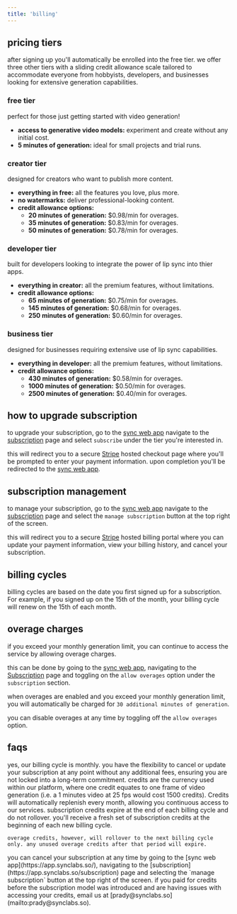 ```yaml
---
title: 'billing'
---
```


## pricing tiers

after signing up you'll automatically be enrolled into the free tier. we offer three other tiers with a sliding credit allowance scale tailored to accommodate everyone from hobbyists, developers, and businesses looking for extensive generation capabilities.

### free tier

perfect for those just getting started with video generation!

- **access to generative video models:** experiment and create without any initial cost.
- **5 minutes of generation:** ideal for small projects and trial runs.

### creator tier 

designed for creators who want to publish more content.

- **everything in free:** all the features you love, plus more.
- **no watermarks:** deliver professional-looking content.
- **credit allowance options:**
  - **20 minutes of generation:** $0.98/min for overages.
  - **35 minutes of generation:** $0.83/min for overages.
  - **50 minutes of generation:** $0.78/min for overages.

### developer tier

built for developers looking to integrate the power of lip sync into thier apps.

- **everything in creator:** all the premium features, without limitations.
- **credit allowance options:**
  - **65 minutes of generation:** $0.75/min for overages.
  - **145 minutes of generation:** $0.68/min for overages.
  - **250 minutes of generation:** $0.60/min for overages.

### business tier

designed for businesses requiring extensive use of lip sync capabilities.

- **everything in developer:** all the premium features, without limitations.
- **credit allowance options:**
  - **430 minutes of generation:** $0.58/min for overages.
  - **1000 minutes of generation:** $0.50/min for overages.
  - **2500 minutes of generation:** $0.40/min for overages.

## how to upgrade subscription

to upgrade your subscription, go to the [sync web app](https://app.synclabs.so/) navigate to the [subscription](https://app.synclabs.so/subscription) page and select `subscribe` under the tier you're interested in.

this will redirect you to a secure [Stripe](https://stripe.com/) hosted checkout page where you'll be prompted to enter your payment information. upon completion you'll be redirected to the [sync web app](https://app.synclabs.so/).

## subscription management

to manage your subscription, go to the [sync web app](https://app.synclabs.so/) navigate to the [subscription](https://app.synclabs.so/subscription) page and select the `manage subscription` button at the top right of the screen.

this will redirect you to a secure [Stripe](https://stripe.com/) hosted billing portal where you can update your payment information, view your billing history, and cancel your subscription.

## billing cycles

billing cycles are based on the date you first signed up for a subscription. For example, if you signed up on the 15th of the month, your billing cycle will renew on the 15th of each month.

## overage charges

if you exceed your monthly generation limit, you can continue to access the service by allowing overage charges.

this can be done by going to the [sync web app](https://app.synclabs.so/), navigating to the [Subscription](https://app.synclabs.so/subscription) page and toggling on the `allow overages` option under the `subscription` section.

when overages are enabled and you exceed your monthly generation limit, you will automatically be charged for `30 additional minutes of generation`.

you can disable overages at any time by toggling off the `allow overages` option.

## faqs

<AccordionGroup>
  <Accordion title="is this a recurring payment?">
    yes, our billing cycle is monthly. you have the flexibility to cancel or update your subscription at any point without any additional fees, ensuring you are not locked into a long-term commitment.
  </Accordion>
  <Accordion title="what exactly are credits?">
    credits are the currency used within our platform, where one credit equates to one frame of video generation (i.e. a 1 minutes video at 25 fps would cost 1500 credits). Credits will automatically replenish every month, allowing you continuous access to our services.
  </Accordion>
  <Accordion title="do credits rollover?">
    subscription credits expire at the end of each billing cycle and do not rollover. you'll receive a fresh set of subscription credits at the beginning of each new billing cycle.

    overage credits, however, will rollover to the next billing cycle only. any unused overage credits after that period will expire.
  </Accordion>
  <Accordion title="canceling a subscription">
    you can cancel your subscription at any time by going to the [sync web app](https://app.synclabs.so/), navigating to the [subscription](https://app.synclabs.so/subscription) page and selecting the `manage subscription` button at the top right of the screen.
  </Accordion>
  <Accordion title="pre-paid customers">
    if you paid for credits before the subscription model was introduced and are having issues with accessing your credits, email us at [prady@synclabs.so](mailto:prady@synclabs.so).
  </Accordion>
</AccordionGroup>